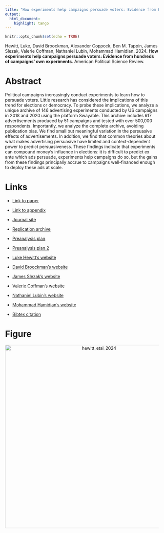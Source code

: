 ```yaml
---
title: "How experiments help campaigns persuade voters: Evidence from hundreds of campaigns' own experiments"
output:
  html_document:
    highlight: tango
---
```


```r
knitr::opts_chunk$set(echo = TRUE)
```

Hewitt, Luke, David Broockman, Alexander Coppock, Ben M. Tappin, James Slezak, Valerie Coffman, Nathaniel Lubin, Mohammad Hamidian. 2024. <b>How experiments help campaigns persuade voters: Evidence from hundreds of campaigns' own experiments</b>. American Political Science Review.

# Abstract
Political campaigns increasingly conduct experiments to learn how to persuade voters. Little research has considered the implications of this trend for elections or democracy. To probe these implications, we analyze a unique archive of 146 advertising experiments conducted by US campaigns in 2018 and 2020 using the platform Swayable. This archive includes 617 advertisements produced by 51 campaigns and tested with over 500,000 respondents. Importantly, we analyze the complete archive, avoiding publication bias. We find small but meaningful variation in the persuasive effects of advertisements. In addition, we find that common theories about what makes advertising persuasive have limited and context-dependent power to predict persuasiveness. These findings indicate that experiments can compound money’s influence in elections: it is difficult to predict ex ante which ads persuade, experiments help campaigns do so, but the gains from these findings principally accrue to campaigns well-financed enough to deploy these ads at scale.

# Links
 - <a href='hewitt_etal_2024.pdf' target='_blank'>Link to paper</a>
 - <a href='hewitt_etal_2024_all_appendicies.pdf'target='_blank'>Link to appendix</a>
 - <a href='https://doi.org/10.1017/S0003055423001387'target='_blank'>Journal site</a>
 - <a href='https://doi.org/10.7910/DVN/LBPSSV'target='_blank'>Replication archive</a>
 - <a href='https://osf.io/q276a'target='_blank'>Preanalysis plan</a>
 - <a href='https://osf.io/5c9hx?view_only=f728d3cbc8b848dfa6bc02402828750c'target='_blank'>Preanalysis plan 2</a>

 - <a href= 'https://rhetorical.org/luke-hewitt' target='_blank'>Luke Hewitt's website</a>
 - <a href= 'https://polisci.berkeley.edu/people/person/david-edward-broockman' target='_blank'>David Broockman's website</a>
 - <a href= 'https://jslez.com/' target='_blank'>James Slezak's website</a>
 - <a href= 'https://valeriecoffman.com/' target='_blank'>Valerie Coffman's website</a>
 - <a href= 'https://www.natelubin.com/' target='_blank'>Nathaniel Lubin's website</a>
 - <a href= 'https://scholar.google.com/citations?user=Pn6LXtcAAAAJ&hl=en' target='_blank'>Mohammad Hamidian's website</a>
 - <a href='hewitt_etal_2024.txt'target='_blank'>Bibtex citation</a>

# Figure
<center><img src="display_figures/hewitt_etal_2024_display.png" alt="hewitt_etal_2024" width="600"></center>